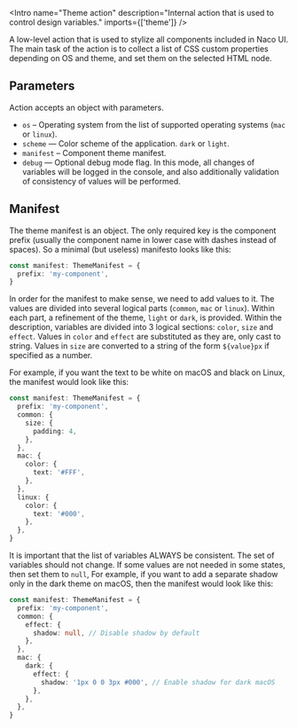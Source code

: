 
<Meta of={Stories} />

<Intro
  name="Theme action"
  description="Internal action that is used to control design variables."
  imports={['theme']}
/>

A low-level action that is used to stylize all components included in Naco UI. The main task of the action is to collect a list of CSS custom properties depending on OS and theme, and set them on the selected HTML node.

<Story of={Stories.Basic} />

## Parameters

Action accepts an object with parameters.

- `os` – Operating system from the list of supported operating systems (`mac` or `linux`).
- `scheme` — Color scheme of the application. `dark` or `light`.
- `manifest` – Component theme manifest.
- `debug` — Optional debug mode flag. In this mode, all changes of variables will be logged in the console, and also additionally validation of consistency of values will be performed.

## Manifest

The theme manifest is an object. The only required key is the component prefix (usually the component name in lower case with dashes instead of spaces). So a minimal (but useless) manifesto looks like this:

```ts
const manifest: ThemeManifest = {
  prefix: 'my-component',
}
```

In order for the manifest to make sense, we need to add values to it. The values are divided into several logical parts (`common`, `mac` or `linux`). Within each part, a refinement of the theme, `light` or `dark`, is provided. Within the description, variables are divided into 3 logical sections: `color`, `size` and `effect`. Values in `color` and `effect` are substituted as they are, only cast to string. Values in `size` are converted to a string of the form `${value}px` if specified as a number.

For example, if you want the text to be white on macOS and black on Linux, the manifest would look like this:

```ts
const manifest: ThemeManifest = {
  prefix: 'my-component',
  common: {
    size: {
      padding: 4,
    },
  },
  mac: {
    color: {
      text: '#FFF',
    },
  },
  linux: {
    color: {
      text: '#000',
    },
  },
}
```

It is important that the list of variables ALWAYS be consistent. The set of variables should not change. If some values are not needed in some states, then set them to `null`, For example, if you want to add a separate shadow only in the dark theme on macOS, then the manifest would look like this:

```ts
const manifest: ThemeManifest = {
  prefix: 'my-component',
  common: {
    effect: {
      shadow: null, // Disable shadow by default
    },
  },
  mac: {
    dark: {
      effect: {
        shadow: '1px 0 0 3px #000', // Enable shadow for dark macOS
      },
    },
  },
}
```
